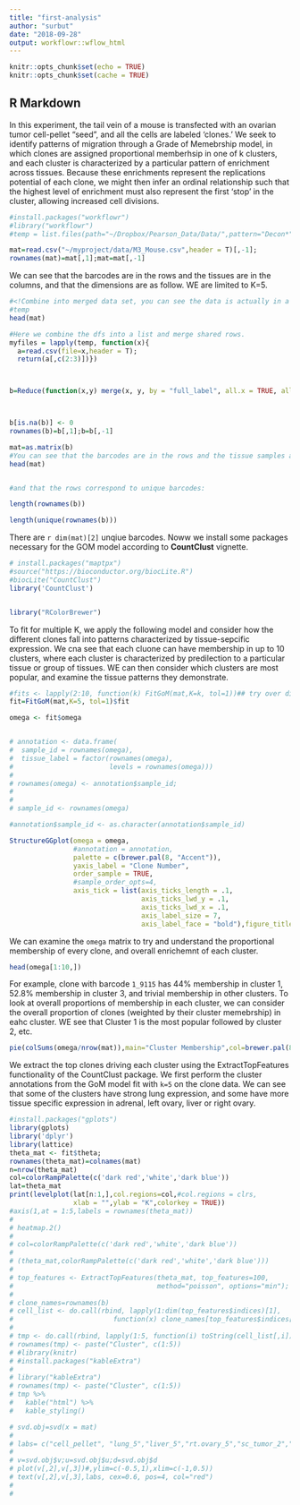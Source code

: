 ```yaml
---
title: "first-analysis"
author: "surbut"
date: "2018-09-28"
output: workflowr::wflow_html
---
```



```r

knitr::opts_chunk$set(echo = TRUE)
knitr::opts_chunk$set(cache = TRUE)

```

## R Markdown

In this experiment, the tail vein of a mouse is transfected with an ovarian tumor cell-pellet "seed", and all the cells are labeled 'clones.' We seek to identify patterns of migration through a Grade of Memebrship model, in which clones are assigned proportional memberhsip in one of k clusters, and each cluster is characterized by a particular pattern of enrichment across tissues. Because these enrichments represent the replications potential of each clone, we might then infer an ordinal relationship such that the highest level of enrichment must also represent the first 'stop' in the cluster, allowing increased cell divisions.


```r
#install.packages("workflowr")
#library("workflowr")
#temp = list.files(path="~/Dropbox/Pearson_Data/Data/",pattern="Decon*",full.names = TRUE)

mat=read.csv("~/myproject/data/M3_Mouse.csv",header = T)[,-1];
rownames(mat)=mat[,1];mat=mat[,-1]
```

We can see that the barcodes are in the rows and the tissues are in the columns, and that the dimensions are as follow. WE are limited to K=5.

```r
#<!Combine into merged data set, you can see the data is actually in a different order than 1:10;>
#temp
head(mat)
```
 
```r
#Here we combine the dfs into a list and merge shared rows.
myfiles = lapply(temp, function(x){
  a=read.csv(file=x,header = T);
  return(a[,c(2:3)])})



b=Reduce(function(x,y) merge(x, y, by = "full_label", all.x = TRUE, all.y = TRUE),myfiles) 



b[is.na(b)] <- 0
rownames(b)=b[,1];b=b[,-1]

mat=as.matrix(b)
#You can see that the barcodes are in the rows and the tissue samples are in the columns, in the order posted above, 
head(mat)


#and that the rows correspond to unique barcodes:

length(rownames(b))

length(unique(rownames(b)))

```

There are `r dim(mat)[2]` unqiue barcodes. Noww we install some packages necessary for the GOM model according to **CountClust** vignette.

```r


# install.packages("maptpx")
#source("https://bioconductor.org/biocLite.R")
#biocLite("CountClust")
library('CountClust')


library("RColorBrewer")
```

To fit for multiple K, we apply the following model and consider how the different clones fall into patterns characterized by tissue-sepcific expression. We cna see that each cluone can have membership in up to 10 clusters, where each cluster is characterized by predilection to a particular tissue or group of tissues. WE can then consider which clusters are most popular, and examine the tissue patterns they demonstrate.

```r
#fits <- lapply(2:10, function(k) FitGoM(mat,K=k, tol=1))## try over different Ks
fit=FitGoM(mat,K=5, tol=1)$fit

omega <- fit$omega


# annotation <- data.frame(
#  sample_id = rownames(omega),
#  tissue_label = factor(rownames(omega),
#                        levels = rownames(omega)))
# 
# rownames(omega) <- annotation$sample_id;
# 
# 
# sample_id <- rownames(omega)

#annotation$sample_id <- as.character(annotation$sample_id)

StructureGGplot(omega = omega,
                #annotation = annotation,
                palette = c(brewer.pal(8, "Accent")),
                yaxis_label = "Clone Number",
                order_sample = TRUE,
                #sample_order_opts=4,
                axis_tick = list(axis_ticks_length = .1,
                                 axis_ticks_lwd_y = .1,
                                 axis_ticks_lwd_x = .1,
                                 axis_label_size = 7,
                                 axis_label_face = "bold"),figure_title = "Clonal Membership in Clusters")
```

We can examine the `omega` matrix to try and understand the proportional membership of every clone, and overall enrichemnt of each cluster.

```r
head(omega[1:10,])
```

For example, clone with barcode `1_9115` has 44% membership in cluster 1, 52.8% membership in cluster 3, and trivial membership in other clusters. To look at overall proportions of membership in each cluster, we can consider the overall proportion of clones (weighted by their cluster memebrship) in eahc cluster. WE see that Cluster 1 is the most popular followed by cluster 2, etc.

```r
pie(colSums(omega/nrow(mat)),main="Cluster Membership",col=brewer.pal(8, "Accent"))
```



We extract the top clones driving each cluster using the ExtractTopFeatures functionality of the CountClust package. We first perform the cluster annotations from the GoM model fit with `k=5` on the clone data. We can see that some of the clusters have strong  lung expression, and some have more tissue specific expression in adrenal, left ovary, liver or right ovary. 


```r
#install.packages("gplots")
library(gplots)
library('dplyr')
library(lattice)
theta_mat <- fit$theta;
rownames(theta_mat)=colnames(mat)
n=nrow(theta_mat)
col=colorRampPalette(c('dark red','white','dark blue'))
lat=theta_mat
print(levelplot(lat[n:1,],col.regions=col,#col.regions = clrs,
                xlab = "",ylab = "K",colorkey = TRUE))
#axis(1,at = 1:5,labels = rownames(theta_mat))
# 
# heatmap.2()
# 
# col=colorRampPalette(c('dark red','white','dark blue'))
# 
# (theta_mat,colorRampPalette(c('dark red','white','dark blue')))
# 
# top_features <- ExtractTopFeatures(theta_mat, top_features=100,
#                                    method="poisson", options="min");
# 
# clone_names=rownames(b)
# cell_list <- do.call(rbind, lapply(1:dim(top_features$indices)[1],
#                         function(x) clone_names[top_features$indices[x,]]))
# 
# tmp <- do.call(rbind, lapply(1:5, function(i) toString(cell_list[,i])))
# rownames(tmp) <- paste("Cluster", c(1:5))
# #library(knitr)
# #install.packages("kableExtra")
# 
# library("kableExtra")
# rownames(tmp) <- paste("Cluster", c(1:5))
# tmp %>%
#   kable("html") %>%
#   kable_styling()
```

```r
# svd.obj=svd(x = mat)
# 
# labs= c("cell_pellet", "lung_5","liver_5","rt.ovary_5","sc_tumor_2","omentum_5","sc_tumor", "lung_m3","liver_m3","right_ovary_3", "left_ovary_3", "adrenal_3", "lung_4","rt_ovary_4")
# 
# v=svd.obj$v;u=svd.obj$u;d=svd.obj$d
# plot(v[,2],v[,3])#,ylim=c(-0.5,1),xlim=c(-1,0.5))
# text(v[,2],v[,3],labs, cex=0.6, pos=4, col="red")
# 
# 
```
